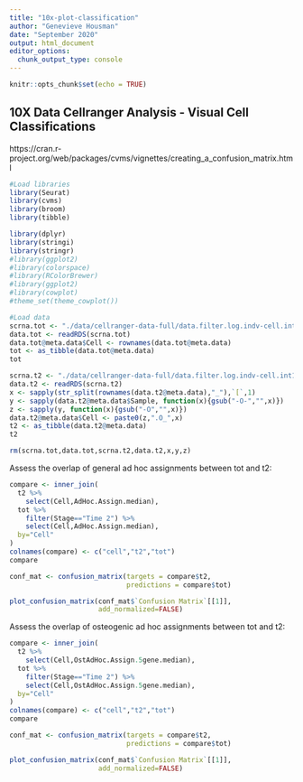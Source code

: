 ```yaml
---
title: "10x-plot-classification"
author: "Genevieve Housman"
date: "September 2020"
output: html_document
editor_options: 
  chunk_output_type: console
---
```


```r
knitr::opts_chunk$set(echo = TRUE)
```

## 10X Data Cellranger Analysis - Visual Cell Classifications

https://cran.r-project.org/web/packages/cvms/vignettes/creating_a_confusion_matrix.html

```r

#Load libraries
library(Seurat)
library(cvms)
library(broom)
library(tibble)

library(dplyr)
library(stringi)
library(stringr)
#library(ggplot2)
#library(colorspace)
#library(RColorBrewer)
#library(ggplot2)
#library(cowplot)
#theme_set(theme_cowplot())


```

```r

#Load data
scrna.tot <- "./data/cellranger-data-full/data.filter.log.indv-cell.int19k.reg-tot.assign.rds" #integrate across individuals - total (19k genes)
data.tot <- readRDS(scrna.tot)
data.tot@meta.data$Cell <- rownames(data.tot@meta.data)
tot <- as_tibble(data.tot@meta.data)
tot

scrna.t2 <- "./data/cellranger-data-full/data.filter.log.indv-cell.int19k.reg-t2.assign.rds" #integrate across individuals - time 2 (19k genes)
data.t2 <- readRDS(scrna.t2)
x <- sapply(str_split(rownames(data.t2@meta.data),"_"),`[`,1)
y <- sapply(data.t2@meta.data$Sample, function(x){gsub("-O-","",x)})
z <- sapply(y, function(x){gsub("-O","",x)})
data.t2@meta.data$Cell <- paste0(z,".O_",x)
t2 <- as_tibble(data.t2@meta.data)
t2

rm(scrna.tot,data.tot,scrna.t2,data.t2,x,y,z)

```

Assess the overlap of general ad hoc assignments between tot and t2:

```r

compare <- inner_join(
  t2 %>%
    select(Cell,AdHoc.Assign.median),
  tot %>%
    filter(Stage=="Time 2") %>% 
    select(Cell,AdHoc.Assign.median),
  by="Cell"
)
colnames(compare) <- c("cell","t2","tot")
compare

conf_mat <- confusion_matrix(targets = compare$t2,
                             predictions = compare$tot)

plot_confusion_matrix(conf_mat$`Confusion Matrix`[[1]],
                      add_normalized=FALSE)

```

Assess the overlap of osteogenic ad hoc assignments between tot and t2:

```r

compare <- inner_join(
  t2 %>%
    select(Cell,OstAdHoc.Assign.5gene.median),
  tot %>%
    filter(Stage=="Time 2") %>% 
    select(Cell,OstAdHoc.Assign.5gene.median),
  by="Cell"
)
colnames(compare) <- c("cell","t2","tot")
compare

conf_mat <- confusion_matrix(targets = compare$t2,
                             predictions = compare$tot)

plot_confusion_matrix(conf_mat$`Confusion Matrix`[[1]],
                      add_normalized=FALSE)

```

